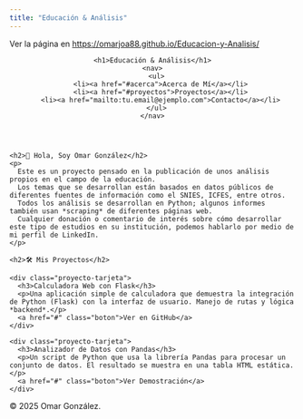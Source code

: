 ```yaml
---
title: "Educación & Análisis"
---
```


<p>Ver la página en <a href="https://omarjoa88.github.io/Educacion-y-Analisis/" target="_blank">https://omarjoa88.github.io/Educacion-y-Analisis/</a></p>

<header>
  <div class="contenedor">
    <h1>Educación & Análisis</h1>
    <nav>
      <ul>
        <li><a href="#acerca">Acerca de Mí</a></li>
        <li><a href="#proyectos">Proyectos</a></li>
        <li><a href="mailto:tu.email@ejemplo.com">Contacto</a></li>
      </ul>
    </nav>
  </div>
</header>

<section id="acerca" class="seccion-principal">
  <div class="contenedor">
    <h2>👋 Hola, Soy Omar González</h2>
    <p>
      Este es un proyecto pensado en la publicación de unos análisis propios en el campo de la educación.
      Los temas que se desarrollan están basados en datos públicos de diferentes fuentes de información como el SNIES, ICFES, entre otros.
      Todos los análisis se desarrollan en Python; algunos informes también usan *scraping* de diferentes páginas web.
      Cualquier donación o comentario de interés sobre cómo desarrollar este tipo de estudios en su institución, podemos hablarlo por medio de mi perfil de LinkedIn.
    </p>
  </div>
</section>

<section id="proyectos" class="seccion-proyectos">
  <div class="contenedor">
    <h2>🛠️ Mis Proyectos</h2>

    <div class="proyecto-tarjeta">
      <h3>Calculadora Web con Flask</h3>
      <p>Una aplicación simple de calculadora que demuestra la integración de Python (Flask) con la interfaz de usuario. Manejo de rutas y lógica *backend*.</p>
      <a href="#" class="boton">Ver en GitHub</a>
    </div>

    <div class="proyecto-tarjeta">
      <h3>Analizador de Datos con Pandas</h3>
      <p>Un script de Python que usa la librería Pandas para procesar un conjunto de datos. El resultado se muestra en una tabla HTML estática.</p>
      <a href="#" class="boton">Ver Demostración</a>
    </div>

  </div>
</section>

<footer>
  <p>&copy; 2025 Omar González.</p>
</footer>
